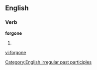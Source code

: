 ==English==

===Verb===
'''forgone'''

# {{past participle of|[[forgo]]}}

[[Category:English irregular past participles]]

[[vi:forgone]]
